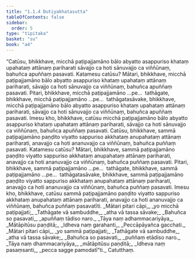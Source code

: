 ```yaml
---
title: "1.1.4 Dutiyakhatasutta"
tableOfContents: false
sidebar:
  order: 5
type: "tipitaka"
basket: "su"
book: "a4"
---
```



<DynamicBreadcrumb />

<Division number="4" book="a4">

<Paragraph number="18" book="a4">
“Catūsu, bhikkhave, micchā paṭipajjamāno bālo abyatto asappuriso khataṃ upahataṃ attānaṃ pariharati sāvajjo ca hoti sānuvajjo ca viññūnaṃ, bahuñca apuññaṃ pasavati. Katamesu catūsu? Mātari, bhikkhave, micchā paṭipajjamāno bālo abyatto asappuriso khataṃ upahataṃ attānaṃ pariharati, sāvajjo ca hoti sānuvajjo ca viññūnaṃ, bahuñca apuññaṃ pasavati. Pitari, bhikkhave, micchā paṭipajjamāno …pe…  tathāgate, bhikkhave, micchā paṭipajjamāno …pe…  tathāgatasāvake, bhikkhave, micchā paṭipajjamāno bālo abyatto asappuriso khataṃ upahataṃ attānaṃ pariharati, sāvajjo ca hoti sānuvajjo ca viññūnaṃ, bahuñca apuññaṃ pasavati. Imesu kho, bhikkhave, catūsu micchā paṭipajjamāno bālo abyatto asappuriso khataṃ upahataṃ attānaṃ pariharati, sāvajjo ca hoti sānuvajjo ca viññūnaṃ, bahuñca apuññaṃ pasavati.
</Paragraph>

<Paragraph number="19" book="a4">
Catūsu, bhikkhave, sammā paṭipajjamāno paṇḍito viyatto sappuriso akkhataṃ anupahataṃ attānaṃ pariharati, anavajjo ca hoti ananuvajjo ca viññūnaṃ, bahuñca puññaṃ pasavati. Katamesu catūsu? Mātari, bhikkhave, sammā paṭipajjamāno paṇḍito viyatto sappuriso akkhataṃ anupahataṃ attānaṃ pariharati, anavajjo ca hoti ananuvajjo ca viññūnaṃ, bahuñca puññaṃ pasavati. Pitari, bhikkhave, sammā paṭipajjamāno …pe…  tathāgate, bhikkhave, sammā paṭipajjamāno …pe…  tathāgatasāvake, bhikkhave, sammā paṭipajjamāno paṇḍito viyatto sappuriso akkhataṃ anupahataṃ attānaṃ pariharati, anavajjo ca hoti ananuvajjo ca viññūnaṃ, bahuñca puññaṃ pasavati. Imesu kho, bhikkhave, catūsu sammā paṭipajjamāno paṇḍito viyatto sappuriso akkhataṃ anupahataṃ attānaṃ pariharati, anavajjo ca hoti ananuvajjo ca viññūnaṃ, bahuñca puññaṃ pasavatīti.
</Paragraph>

<Paragraph number="20" type="verses" book="a4">
_Mātari pitari cāpi,_  
_yo micchā paṭipajjati;_  
_Tathāgate vā sambuddhe,_  
_atha vā tassa sāvake;_  
_Bahuñca so pasavati,_  
_apuññaṃ tādiso naro._  

</Paragraph>

<Paragraph number="21" type="verses" book="a4">
_Tāya naṃ adhammacariyāya,_  
_Mātāpitūsu paṇḍitā;_  
_Idheva naṃ garahanti,_  
_Peccāpāyañca gacchati._  

</Paragraph>

<Paragraph number="22" type="verses" book="a4">
_Mātari pitari cāpi,_  
_yo sammā paṭipajjati;_  
_Tathāgate vā sambuddhe,_  
_atha vā tassa sāvake;_  
_Bahuñca so pasavati,_  
_puññaṃ etādiso naro._  

</Paragraph>

<Paragraph number="23" type="verses" book="a4">
_Tāya naṃ dhammacariyāya,_  
_mātāpitūsu paṇḍitā;_  
_Idheva naṃ pasaṃsanti,_  
_pecca sagge pamodatī”ti._  


</Paragraph>
</Division>

<Paragraph number="24" type="center" book="a4">
Catutthaṃ.
</Paragraph>